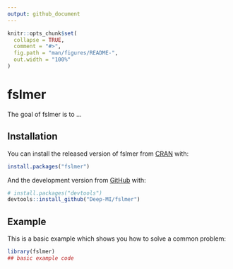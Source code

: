 ```yaml
---
output: github_document
---
```


<!-- README.md is generated from README.Rmd. Please edit that file -->

```r
knitr::opts_chunk$set(
  collapse = TRUE,
  comment = "#>",
  fig.path = "man/figures/README-",
  out.width = "100%"
)
```

# fslmer

<!-- badges: start -->
<!-- badges: end -->

The goal of fslmer is to ...

## Installation

You can install the released version of fslmer from [CRAN](https://CRAN.R-project.org) with:

``` r
install.packages("fslmer")
```

And the development version from [GitHub](https://github.com/) with:

``` r
# install.packages("devtools")
devtools::install_github("Deep-MI/fslmer")
```
## Example

This is a basic example which shows you how to solve a common problem:

```r
library(fslmer)
## basic example code
```

